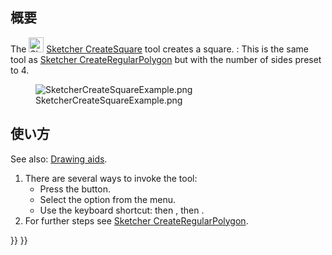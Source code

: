 <languages/>

{{Docnav/ja
|[[Sketcher_CreateTriangle/ja|正三角形]]
|[[Sketcher_CreatePentagon/ja|正五角形]]
|[[Sketcher_Workbench/ja|スケッチャーワークベンチ]]
|IconL=Sketcher_CreateTriangle.svg
|IconR=Sketcher_CreatePentagon.svg
|IconC=Workbench_Sketcher.svg
}}

{{GuiCommand/ja
|Name=Sketcher CreateSquare
|Name/ja=スケッチャー・正方形
|MenuLocation=スケッチ → スケッチャージオメトリ → 正方形
|Workbenches=[[Sketcher_Workbench/ja|スケッチャー]]
|Shortcut={{KEY|G}} {{KEY|P}} {{KEY|4}}
|Version=0.15
|SeeAlso=[[Sketcher_CreateRegularPolygon/ja|スケッチャー・正多角形]]
}}

<span id="Description"></span>
== 概要 ==

The [[Image:Sketcher_CreateSquare.svg|24px]] [[Sketcher_CreateSquare|Sketcher CreateSquare]] tool creates a square. {{Version|1.0}}: This is the same tool as [[Sketcher_CreateRegularPolygon|Sketcher CreateRegularPolygon]] but with the number of sides preset to 4.

[[Image:SketcherCreateSquareExample.png‎]]

<span id="Usage"></span>
== 使い方 ==

See also: [[Sketcher_Workbench#Drawing_aids|Drawing aids]].

# There are several ways to invoke the tool:
#* Press the {{Button|[[Image:Sketcher_CreateSquare.svg|16px]] [[Sketcher_CreateSquare|Square]]}} button.
#* Select the {{MenuCommand|Sketcher → Sketcher geometries → [[Image:Sketcher_CreateSquare.svg|16px]] Create square}} option from the menu.
#* Use the keyboard shortcut: {{KEY|G}} then {{KEY|P}}, then {{KEY|4}}.
# For further steps see [[Sketcher_CreateRegularPolygon#Usage|Sketcher CreateRegularPolygon]].


{{Docnav/ja
|[[Sketcher_CreateTriangle/ja|正三角形]]
|[[Sketcher_CreatePentagon/ja|正五角形]]
|[[Sketcher_Workbench/ja|スケッチャーワークベンチ]]
|IconL=Sketcher_CreateTriangle.svg
|IconR=Sketcher_CreatePentagon.svg
|IconC=Workbench_Sketcher.svg
}}

{{Sketcher Tools navi{{#translation:}}}}
{{Userdocnavi{{#translation:}}}}